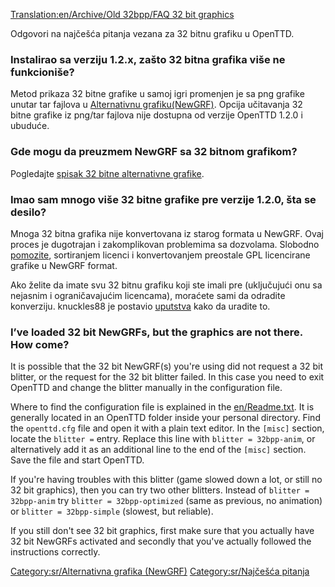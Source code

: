 [[Translation:en/Archive/Old 32bpp/FAQ 32 bit graphics]]

{{en/Feature|1.2}}

Odgovori na najčešća pitanja vezana za 32 bitnu grafiku u OpenTTD.

===Instalirao sa verziju 1.2.x, zašto 32 bitna grafika više ne funkcioniše?===

Metod prikaza 32 bitne grafike u samoj igri promenjen je sa png grafike unutar tar fajlova u [[sr/Alternativna Grafika (NewGRF)|Alternativnu grafiku(NewGRF)]]. Opcija učitavanja 32 bitne grafike iz png/tar fajlova nije dostupna od verzije OpenTTD 1.2.0 i ubuduće.

===Gde mogu da preuzmem NewGRF sa 32 bitnom grafikom?===

Pogledajte [[sr/Spisak 32 bitne alternativne grafike|spisak 32 bitne alternativne grafike]].

===Imao sam mnogo više 32 bitne grafike pre verzije 1.2.0, šta se desilo?===

Mnoga 32 bitna grafika nije konvertovana iz starog formata u NewGRF. Ovaj proces je dugotrajan i zakomplikovan problemima sa dozvolama. Slobodno [http://www.tt-forums.net/viewforum.php?f=36 pomozite], sortiranjem licenci i konvertovanjem preostale GPL licencirane grafike u NewGRF format.

Ako želite da imate svu 32 bitnu grafiku koji ste imali pre (uključujući onu sa nejasnim i ograničavajućim licencama), moraćete sami da odradite konverziju. knuckles88 je postavio [http://www.tt-forums.net/viewtopic.php?p=1026754#p1026754 uputstva] kako da uradite to.

===I’ve loaded 32 bit NewGRFs, but the graphics are not there. How come?===

It is possible that the 32 bit NewGRF(s) you're using did not request a 32 bit blitter, or the request for the 32 bit blitter failed. In this case you need to exit OpenTTD and change the blitter manually in the configuration file.

Where to find the configuration file is explained in the [[en/Readme.txt]]. It is generally located in an OpenTTD folder inside your personal directory. Find the <code>openttd.cfg</code> file and open it with a plain text editor. In the <code>[misc]</code> section, locate the <code>blitter =</code> entry. Replace this line with <code>blitter = 32bpp-anim</code>, or alternatively add it as an additional line to the end of the <code>[misc]</code> section. Save the file and start OpenTTD.

If you're having troubles with this blitter (game slowed down a lot, or still no 32 bit graphics), then you can try two other blitters. Instead of <code>blitter = 32bpp-anim</code> try <code>blitter = 32bpp-optimized</code> (same as previous, no animation) or <code>blitter = 32bpp-simple</code> (slowest, but reliable).

If you still don't see 32 bit graphics, first make sure that you actually have 32 bit NewGRFs activated and secondly that you've actually followed the instructions correctly.





[[Category:sr/Alternativna grafika (NewGRF)]]
[[Category:sr/Najčešća pitanja]]